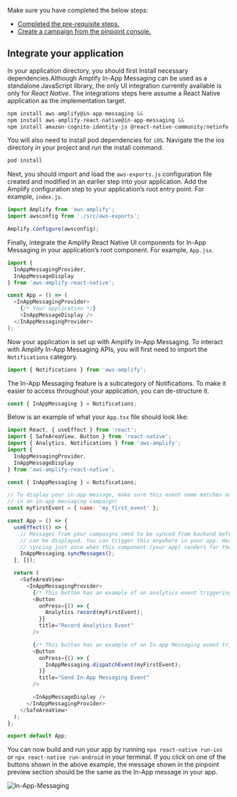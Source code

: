 Make sure you have completed the below steps:

- [Completed the pre-requisite steps.](/lib/in-app-messaging/prerequisites)
- [Create a campaign from the pinpoint console.](/lib/in-app-messaging/create-campaigns)

## Integrate your application

In your application directory, you should first Install necessary dependencies.Although Amplify In-App Messaging can be used as a standalone JavaScript library, the only UI integration currently available is only for _React Native_. The integrations steps here assume a React Native application as the implementation target.

```js
npm install aws-amplify@in-app-messaging &&
npm install aws-amplify-react-native@in-app-messaging &&
npm install amazon-cognito-identity-js @react-native-community/netinfo @react-native-async-storage/async-storage @react-native-picker/picker
```

You will also need to install pod dependencies for `iOS`. Navigate the the ios directory in your project and run the install command.

```bash
pod install
```

Next, you should import and load the `aws-exports.js` configuration file created and modified in an earlier step into your application. Add the Amplify configuration step to your application’s root entry point. For example, `index.js`.

```js
import Amplify from 'aws-amplify';
import awsconfig from './src/aws-exports';

Amplify.configure(awsconfig);
```

Finally, integrate the Amplify React Native UI components for In-App Messaging in your application’s root component. For example, `App.jsx`.

```js
import {
  InAppMessagingProvider,
  InAppMessageDisplay
} from 'aws-amplify-react-native';

const App = () => (
  <InAppMessagingProvider>
    {/* Your application */}
    <InAppMessageDisplay />
  </InAppMessagingProvider>
);
```

Now your application is set up with Amplify In-App Messaging. To interact with Amplify In-App Messaging APIs, you will first need to import the `Notifications` category.

```js
import { Notifications } from 'aws-amplify';
```

The In-App Messaging feature is a subcategory of Notifications. To make it easier to access throughout your application, you can de-structure it.

```js
const { InAppMessaging } = Notifications;
```

Below is an example of what your `App.tsx` file should look like:

```js
import React, { useEffect } from 'react';
import { SafeAreaView, Button } from 'react-native';
import { Analytics, Notifications } from 'aws-amplify';
import {
  InAppMessagingProvider,
  InAppMessageDisplay
} from 'aws-amplify-react-native';

const { InAppMessaging } = Notifications;

// To display your in-app message, make sure this event name matches one you created
// in an in-app messaging campaign!
const myFirstEvent = { name: 'my_first_event' };

const App = () => {
  useEffect(() => {
    // Messages from your campaigns need to be synced from backend before they
    // can be displayed. You can trigger this anywhere in your app. Here, we are
    // syncing just once when this component (your app) renders for the first time.
    InAppMessaging.syncMessages();
  }, []);

  return (
    <SafeAreaView>
      <InAppMessagingProvider>
        {/* This button has an example of an analytics event triggering the In-App Message. */}
        <Button
          onPress={() => {
            Analytics.record(myFirstEvent);
          }}
          title="Record Analytics Event"
        />

        {/* This button has an example of an In-app Messaging event triggering the In-App Message.*/}
        <Button
          onPress={() => {
            InAppMessaging.dispatchEvent(myFirstEvent);
          }}
          title="Send In-App Messaging Event"
        />

        <InAppMessageDisplay />
      </InAppMessagingProvider>
    </SafeAreaView>
  );
};

export default App;
```

You can now build and run your app by running `npx react-native run-ios` or `npx react-native run-android` in your terminal. If you click on one of the buttons shown in the above example, the message shown in the pinpoint preview section should be the same as the In-App message in your app.

![In-App-Messaging](/images/lib/in-app-messaging/in-app-message-preview.png)
